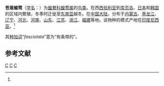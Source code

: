 {{speciesbox
| name = 苍眉蝗莺
| status = LC | status_system = iucn3.1
| status_ref = <ref name=iucn>{{IUCN2010|version=2010.3| assessors =  [[BirdLife_International|BirdLife International]] | year = 2009 | id = 148381 | title = Locustella  fasciolata |downloaded = 2010-10-1}}</ref>
| image = LocustellaFasciolataKeulemans.jpg
| genus = Helopsaltes
| species = fasciolatus
| authority = [[G._R._Gray|G. R. Gray]], 1860<ref name='id3657'>{{cite web| url =http://www.bioinfo.cn/db05/BjdwSpecies.php?action=view&id=3657| title =苍眉蝗莺| work =《中国动物物种编目数据库》| publisher =中国科学院微生物研究所| author =中国科学院动物研究所| accessdate =2009-04-04| deadurl =yes| archiveurl =https://web.archive.org/web/20160305004327/http://www.bioinfo.cn/db05/BjdwSpecies.php?action=view&id=3657| archivedate =2016-03-05}}</ref>
| synonyms =''Locustella fasciolata''
}}

'''苍眉蝗莺'''（[[学名|学名]]：{{lang|la|''Helopsaltes fasciolatus''}}）为[[蝗鶯科|蝗鶯科]][[蝗莺属|蝗莺属]]的[[鸟类|鸟类]]。在西[[西伯利亚|西伯利亚]]到[[库页岛|库页岛]]、[[日本|日本]]和[[韩国|韩国]]的区域内繁殖，冬季时迁徙至[[东南亚|东南亚]]越冬。在[[中国大陆|中国大陆]]，分布于[[内蒙古|内蒙古]]、[[黑龙江|黑龙江]]、[[辽宁|辽宁]]、[[河北|河北]]、[[河南|河南]]、[[山东|山东]]、[[江苏|江苏]]、[[浙江|浙江]]、[[福建|福建]]等地。该物种的模式产地在[[印度尼西亚|印度尼西亚]]。<ref name='id3657'/>

其[[种加词|种加词]]“''fasciolata''”意为“有条带的”。

== 参考文献 ==
{{reflist}}
{{commons|Locustella  fasciolata}}
{{Taxonbar|from=Q1584677}}

[[Category:蝗莺属|C]]
[[Category:喬治·羅伯特·格雷命名的生物分类|C]]
[[Category:1860年描述的鸟类|C]]


{{雀形目小作品}}